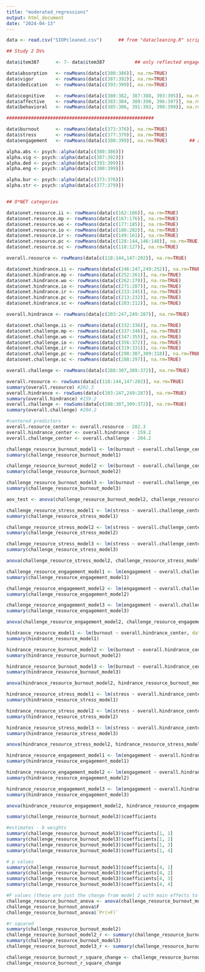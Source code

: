 ```yaml
---
title: "moderated_regressions"
output: html_document
date: "2024-04-13"
---
```


```r
data <- read.csv("SIOPcleaned.csv")      ## from "datacleaning.R" script

## Study 2 DVs

data$item387      <- 7- data$item387           ## only reflected engagement item

data$absorption   <- rowMeans(data[c(380:386)], na.rm=TRUE)
data$vigor        <- rowMeans(data[c(387:392)], na.rm=TRUE) 
data$dedication   <- rowMeans(data[c(393:399)], na.rm=TRUE) 

data$cognitive    <- rowMeans(data[c(380:382, 387:388, 393:395)], na.rm=TRUE)
data$affective    <- rowMeans(data[c(383:384, 389:390, 396:397)], na.rm=TRUE) 
data$behavioral   <- rowMeans(data[c(385:386, 391:392, 398:399)], na.rm=TRUE) 

######################################################

data$burnout      <- rowMeans(data[c(373:376)], na.rm=TRUE)
data$stress       <- rowMeans(data[c(377:379)], na.rm=TRUE)
data$engagement   <- rowMeans(data[c(380:399)], na.rm=TRUE)        ## added 10/12 because analyses too wonky with 3 subscales

alpha.abs <- psych::alpha(data[c(380:386)])
alpha.vig <- psych::alpha(data[c(387:392)])
alpha.ded <- psych::alpha(data[c(393:399)])
alpha.eng <- psych::alpha(data[c(380:399)])

alpha.bur <- psych::alpha(data[c(373:376)])
alpha.str <- psych::alpha(data[c(377:379)])


## O*NET categories

data$onet.resource.ii <- rowMeans(data[c(162:166)], na.rm=TRUE)
data$onet.resource.mp <- rowMeans(data[c(167:176)], na.rm=TRUE)
data$onet.resource.wo <- rowMeans(data[c(177:185)], na.rm=TRUE)
data$onet.resource.io <- rowMeans(data[c(186:202)], na.rm=TRUE)
data$onet.resource.ir <- rowMeans(data[c(149:161)], na.rm=TRUE)
data$onet.resource.pc <- rowMeans(data[c(128:144,146:148)], na.rm=TRUE)
data$onet.resource.sc <- rowMeans(data[c(118:127)], na.rm=TRUE)

overall.resource <- rowMeans(data[c(118:144,147:202)], na.rm=TRUE)

data$onet.hindrance.ii <- rowMeans(data[c(246:247,249:252)], na.rm=TRUE)
data$onet.hindrance.mp <- rowMeans(data[c(252:261)], na.rm=TRUE)
data$onet.hindrance.wo <- rowMeans(data[c(262:270)], na.rm=TRUE)
data$onet.hindrance.io <- rowMeans(data[c(271:287)], na.rm=TRUE)
data$onet.hindrance.ir <- rowMeans(data[c(233:245)], na.rm=TRUE)
data$onet.hindrance.pc <- rowMeans(data[c(213:232)], na.rm=TRUE)
data$onet.hindrance.sc <- rowMeans(data[c(203:212)], na.rm=TRUE)

overall.hindrance <- rowMeans(data[c(203:247,249:287)], na.rm=TRUE)

data$onet.challenge.ii <- rowMeans(data[c(332:336)], na.rm=TRUE)
data$onet.challenge.mp <- rowMeans(data[c(337:346)], na.rm=TRUE)
data$onet.challenge.wo <- rowMeans(data[c(347:355)], na.rm=TRUE)
data$onet.challenge.io <- rowMeans(data[c(356:372)], na.rm=TRUE)
data$onet.challenge.ir <- rowMeans(data[c(319:331)], na.rm=TRUE)
data$onet.challenge.pc <- rowMeans(data[c(298:307,309:318)], na.rm=TRUE)
data$onet.challenge.sc <- rowMeans(data[c(288:297)], na.rm=TRUE)

overall.challenge <- rowMeans(data[c(288:307,309:372)], na.rm=TRUE)

```

```r
overall.resource <- rowSums(data[c(118:144,147:202)], na.rm=TRUE)
summary(overall.resource) #202.3
overall.hindrance <- rowSums(data[c(203:247,249:287)], na.rm=TRUE)
summary(overall.hindrance) #159.2
overall.challenge <- rowSums(data[c(288:307,309:372)], na.rm=TRUE)
summary(overall.challenge) #204.2

#centered predictors
overall.resource_center <- overall.resource - 202.3
overall.hindrance_center <- overall.hindrance - 159.2
overall.challenge_center <- overall.challenge - 204.2
```

```r

challenge_resource_burnout_model1 <- lm(burnout ~ overall.challenge_center, data = data)
summary(challenge_resource_burnout_model1)

challenge_resource_burnout_model2 <- lm(burnout ~ overall.challenge_center + overall.resource, data = data)
summary(challenge_resource_burnout_model2)

challenge_resource_burnout_model3 <- lm(burnout ~ overall.challenge_center + overall.resource_center + overall.challenge_center*overall.resource_center, data = data)
summary(challenge_resource_burnout_model3)

aov_test <- anova(challenge_resource_burnout_model2, challenge_resource_burnout_model3)
```

```r

challenge_resource_stress_model1 <- lm(stress ~ overall.challenge_center, data = data)
summary(challenge_resource_stress_model1)

challenge_resource_stress_model2 <- lm(stress ~ overall.challenge_center + overall.resource_center, data = data)
summary(challenge_resource_stress_model2)

challenge_resource_stress_model3 <- lm(stress ~ overall.challenge_center + overall.resource_center + overall.challenge_center*overall.resource_center, data = data)
summary(challenge_resource_stress_model3)

anova(challenge_resource_stress_model2, challenge_resource_stress_model3)
```

```r

challenge_resource_engagement_model1 <- lm(engagement ~ overall.challenge_center, data = data)
summary(challenge_resource_engagement_model1)

challenge_resource_engagement_model2 <- lm(engagement ~ overall.challenge_center + overall.resource_center, data = data)
summary(challenge_resource_engagement_model2)

challenge_resource_engagement_model3 <- lm(engagement ~ overall.challenge_center + overall.resource_center + overall.challenge_center*overall.resource_center, data = data)
summary(challenge_resource_engagement_model3)

anova(challenge_resource_engagement_model2, challenge_resource_engagement_model3)
```

```r

hindrance_resource_model1 <- lm(burnout ~ overall.hindrance_center, data = data)
summary(hindrance_resource_model1)

hindrance_resource_burnout_model2 <- lm(burnout ~ overall.hindrance_center + overall.resource_center, data = data)
summary(hindrance_resource_burnout_model2)

hindrance_resource_burnout_model3 <- lm(burnout ~ overall.hindrance_center + overall.resource_center + overall.hindrance_center*overall.resource_center, data = data)
summary(hindrance_resource_burnout_model3)

anova(hindrance_resource_burnout_model2, hindrance_resource_burnout_model3)
```

```r

hindrance_resource_stress_model1 <- lm(stress ~ overall.hindrance_center, data = data)
summary(hindrance_resource_stress_model1)

hindrance_resource_stress_model2 <- lm(stress ~ overall.hindrance_center + overall.resource_center, data = data)
summary(hindrance_resource_stress_model2)

hindrance_resource_stress_model3 <- lm(stress ~ overall.hindrance_center + overall.resource_center + overall.hindrance_center*overall.resource_center, data = data)
summary(hindrance_resource_stress_model3)

anova(hindrance_resource_stress_model2, hindrance_resource_stress_model3)
```

```r

hindrance_resource_engagement_model1 <- lm(engagement ~ overall.hindrance_center, data = data)
summary(hindrance_resource_engagement_model1)

hindrance_resource_engagement_model2 <- lm(engagement ~ overall.hindrance_center + overall.resource_center, data = data)
summary(hindrance_resource_engagement_model2)

hindrance_resource_engagement_model3 <- lm(engagement ~ overall.hindrance_center + overall.resource_center + overall.hindrance_center*overall.resource_center, data = data)
summary(hindrance_resource_engagement_model3)

anova(hindrance_resource_engagement_model2, hindrance_resource_engagement_model3)
```

```r
summary(challenge_resource_burnout_model3)$coefficients

#estimates - b weights
summary(challenge_resource_burnout_model3)$coefficients[1, 1]
summary(challenge_resource_burnout_model3)$coefficients[1, 2]
summary(challenge_resource_burnout_model3)$coefficients[1, 3]
summary(challenge_resource_burnout_model3)$coefficients[1, 4]

# p values
summary(challenge_resource_burnout_model3)$coefficients[4, 1]
summary(challenge_resource_burnout_model3)$coefficients[4, 2]
summary(challenge_resource_burnout_model3)$coefficients[4, 3]
summary(challenge_resource_burnout_model3)$coefficients[4, 4]

#F values (these are just the change from model 2 with main effects to model 3 that adds the interaction)
challenge_resource_burnout_anova <- anova(challenge_resource_burnout_model2, challenge_resource_burnout_model3)
challenge_resource_burnout_anova$F
challenge_resource_burnout_anova$`Pr(>F)`

#r squared
summary(challenge_resource_burnout_model2)
challenge_resource_burnout_model2_r <- summary(challenge_resource_burnout_model2)$r.squared
summary(challenge_resource_burnout_model3)
challenge_resource_burnout_model3_r <- summary(challenge_resource_burnout_model3)$r.squared

challenge_resource_burnout_r_square_change <- challenge_resource_burnout_model3_r - challenge_resource_burnout_model2_r
challenge_resource_burnout_r_square_change

```


